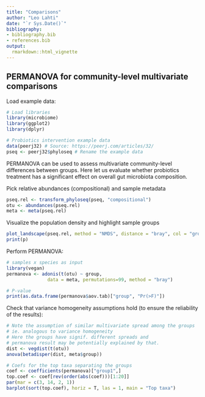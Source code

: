 ```yaml
---
title: "Comparisons"
author: "Leo Lahti"
date: "`r Sys.Date()`"
bibliography: 
- bibliography.bib
- references.bib
output: 
  rmarkdown::html_vignette
---
```

<!--
  %\VignetteEngine{knitr::rmarkdown}
  %\VignetteIndexEntry{microbiome tutorial - comparisons}
  %\usepackage[utf8]{inputenc}
  %\VignetteEncoding{UTF-8}  
-->


## PERMANOVA for community-level multivariate comparisons

Load example data:

```r
# Load libraries
library(microbiome)
library(ggplot2)
library(dplyr)

# Probiotics intervention example data 
data(peerj32) # Source: https://peerj.com/articles/32/
pseq <- peerj32$phyloseq # Rename the example data
```


PERMANOVA can be used to assess multivariate community-level
differences between groups. Here let us evaluate whether probiotics treatment
has a significant effect on overall gut microbiota composition.

Pick relative abundances (compositional) and sample metadata 

```r
pseq.rel <- transform_phyloseq(pseq, "compositional")
otu <- abundances(pseq.rel)
meta <- meta(pseq.rel)
```

Visualize the population density and highlight sample groups

```r
plot_landscape(pseq.rel, method = "NMDS", distance = "bray", col = "group", size = 3)
print(p)
```


Perform PERMANOVA: 

```r
# samples x species as input
library(vegan)
permanova <- adonis(t(otu) ~ group,
               data = meta, permutations=99, method = "bray")

# P-value
print(as.data.frame(permanova$aov.tab)["group", "Pr(>F)"])
```

Check that variance homogeneity assumptions hold (to ensure the reliability of the results):

```r
# Note the assumption of similar multivariate spread among the groups
# ie. analogous to variance homogeneity
# Here the groups have signif. different spreads and
# permanova result may be potentially explained by that.
dist <- vegdist(t(otu))
anova(betadisper(dist, meta$group))

# Coefs for the top taxa separating the groups
coef <- coefficients(permanova)["group1",]
top.coef <- coef[rev(order(abs(coef)))[1:20]]
par(mar = c(3, 14, 2, 1))
barplot(sort(top.coef), horiz = T, las = 1, main = "Top taxa")
```

